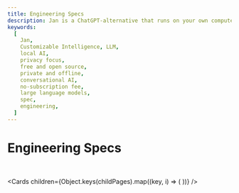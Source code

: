 ```yaml
---
title: Engineering Specs
description: Jan is a ChatGPT-alternative that runs on your own computer, with a local API server.
keywords:
  [
    Jan,
    Customizable Intelligence, LLM,
    local AI,
    privacy focus,
    free and open source,
    private and offline,
    conversational AI,
    no-subscription fee,
    large language models,
    spec,
    engineering,
  ]
---
```



# Engineering Specs

<br/>

<Cards
  children={Object.keys(childPages).map((key, i) => (
    <Card
      key={i}
      title={childPages[key].title}
      href={childPages[key].href}
    />
  ))}
/>